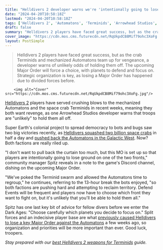 ```yaml
---
title: "Helldivers 2 developer warns we're 'intentionally going to lose ground' in this Major Order as both Bots and Bugs want revenge"
date: "2024-04-20T10:58:18Z"
lastmod: "2024-04-20T10:58:18Z"
tags: ['Helldivers 2', 'Automatons', 'Terminids', 'Arrowhead Studios', 'Super Earth']
draft: false
summary: "Helldivers 2 players have faced great success, but as the crab Terminids and mechanized Automatons team up for vengeance, a developer warns of unlikely odds of holding them off. The upcoming Major Order will force a choice, with planets to defend and focus on. Strategic organization is key, as losing a Major Order has happened due to divided forces before."
cover_image: "https://cdn.mos.cms.futurecdn.net/RqUkpdCB8Mif79ohc3XoFg.jpg" 
layout: PostSimple
---
```

> Helldivers 2 players have faced great success, but as the crab Terminids and mechanized Automatons team up for vengeance, a developer warns of unlikely odds of holding them off. The upcoming Major Order will force a choice, with planets to defend and focus on. Strategic organization is key, as losing a Major Order has happened due to divided forces before.


        <img alt="Cover" src="https://cdn.mos.cms.futurecdn.net/RqUkpdCB8Mif79ohc3XoFg.jpg"/>
        
[Helldivers 2](https://www.gamesradar.com/helldivers-2-guide/) players have served crushing blows to the mechanized Automatons and the space crab Terminids in recent weeks, meaning they both want revenge, as one Arrowhead Studios developer warns that troops are "unlikely" to hold them all off. 

Super Earth's colonial project to spread democracy to bots and bugs saw two big victories recently, as [Helldivers squashed two billion space crabs](https://www.gamesradar.com/helldivers-2-players-think-theyve-squished-2-billion-terminids-in-12-hours-but-some-are-worried-the-latest-major-order-was-tracking-kills-wrong/) in half a day and [pushed back the Automatons in the Galactic West](https://www.gamesradar.com/helldivers-2-grunts-have-dismantled-the-automatons-and-are-squishing-terminids-at-pace-but-cant-help-but-fear-game-master-joel-plans-something-horrid/). Now? Both factions are really riled up. 

"I don't want to pull back the curtain too much, but this MO is set up so that players are intentionally going to lose ground on one of the two fronts," community manager Spitz reveals in a note to the game's Discord channel, dishing on the upcoming Major Order.

"We've poked the Terminid swarm and allowed the Automatons time to regroup," he continues, referring to the 13-hour break the bots enjoyed, "so both factions are pushing hard and attempting to reclaim territory. Defend Events will be frequent and players now have to choose which front they want to fight on, but it's unlikely that you'll be able to hold them all."

Spitz has one last key bit of advice for fellow divers before we enter the Dark Ages: "Choose carefully which planets you decide to focus on." Split forces and an indecisive player base are what [previously caused Helldivers to lose a key Major Order against the Automatons](https://www.gamesradar.com/helldivers-2s-next-major-order-just-suffered-a-lethal-setback-and-high-command-blames-diverted-bugdivers-and-creekers-for-the-loss/) a few weeks ago, so organization and priorities will be more important than ever. Good luck, troopers.

*Stay prepared with our *[<em>best Helldivers 2 weapons for Terminids</em>](https://www.gamesradar.com/helldivers-2-terminids-bugs/)* guide.*
        